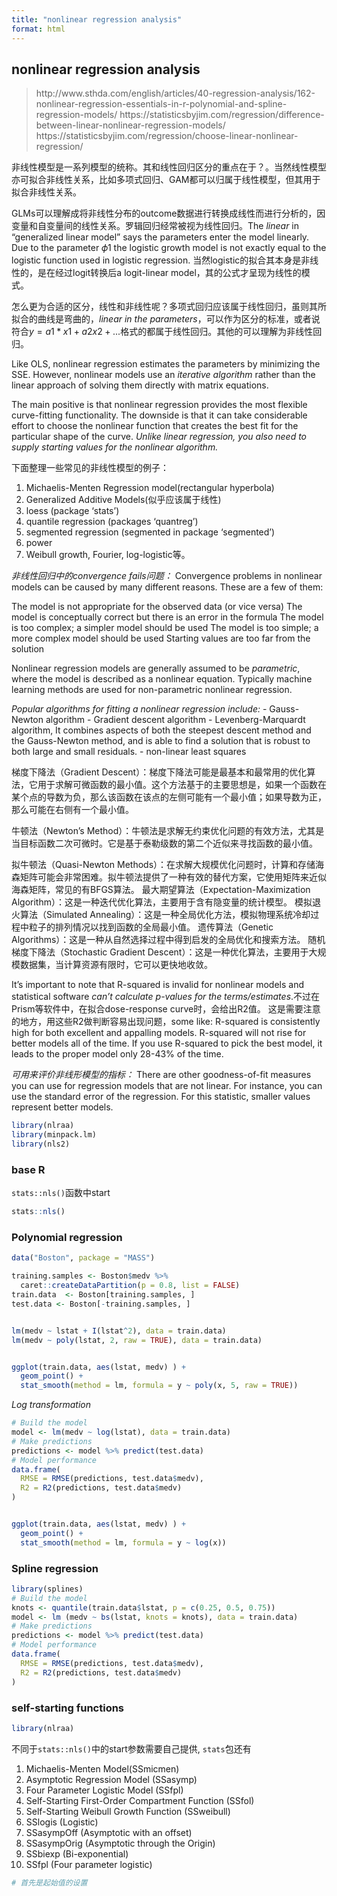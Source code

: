 ```yaml
---
title: "nonlinear regression analysis"
format: html
---
```


## nonlinear regression analysis

> http://www.sthda.com/english/articles/40-regression-analysis/162-nonlinear-regression-essentials-in-r-polynomial-and-spline-regression-models/
> https://statisticsbyjim.com/regression/difference-between-linear-nonlinear-regression-models/
> https://statisticsbyjim.com/regression/choose-linear-nonlinear-regression/


非线性模型是一系列模型的统称。其和线性回归区分的重点在于？。当然线性模型亦可拟合非线性关系，比如多项式回归、GAM都可以归属于线性模型，但其用于拟合非线性关系。

GLMs可以理解成将非线性分布的outcome数据进行转换成线性而进行分析的，因变量和自变量间的线性关系。罗辑回归经常被视为线性回归。The _linear_ in "generalized linear model" says the parameters enter the model linearly. Due to the parameter 𝜙1
 the logistic growth model is not exactly equal to the logistic function used in logistic regression. 当然logistic的拟合其本身是非线性的，是在经过logit转换后a logit-linear model，其的公式才呈现为线性的模式。

怎么更为合适的区分，线性和非线性呢？多项式回归应该属于线性回归，虽则其所拟合的曲线是弯曲的，*linear in the parameters*，可以作为区分的标准，或者说符合$y=a1*x1+a2x2+...$格式的都属于线性回归。其他的可以理解为非线性回归。

Like OLS, nonlinear regression estimates the parameters by minimizing the SSE. However, nonlinear models use an *iterative algorithm* rather than the linear approach of solving them directly with matrix equations. 

The main positive is that nonlinear regression provides the most flexible curve-fitting functionality. The downside is that it can take considerable effort to choose the nonlinear function that creates the best fit for the particular shape of the curve. _Unlike linear regression, you also need to supply starting values for the nonlinear algorithm. _

下面整理一些常见的非线性模型的例子：

1. Michaelis-Menten Regression model(rectangular hyperbola)
2. Generalized Additive Models(似乎应该属于线性)
3. loess (package ‘stats’)
4. quantile regression (packages 'quantreg')
5. segmented regression (segmented in package 'segmented')
6. power
7. Weibull growth, Fourier, log-logistic等。


*非线性回归中的convergence fails问题：*
Convergence problems in nonlinear models can be caused by many different reasons. These are a few of them:

The model is not appropriate for the observed data (or vice versa)
The model is conceptually correct but there is an error in the formula
The model is too complex; a simpler model should be used
The model is too simple; a more complex model should be used
Starting values are too far from the solution


Nonlinear regression models are generally assumed to be *parametric*, where the model is described as a nonlinear equation. Typically machine learning methods are used for non-parametric nonlinear regression.

*Popular algorithms for fitting a nonlinear regression include:*
- Gauss-Newton algorithm
- Gradient descent algorithm
- Levenberg-Marquardt algorithm, It combines aspects of both the steepest descent method and the Gauss-Newton method, and is able to find a solution that is robust to both large and small residuals.
- non-linear least squares

梯度下降法（Gradient Descent）：梯度下降法可能是最基本和最常用的优化算法，它用于求解可微函数的最小值。这个方法基于的主要思想是，如果一个函数在某个点的导数为负，那么该函数在该点的左侧可能有一个最小值；如果导数为正，那么可能在右侧有一个最小值。

牛顿法（Newton's Method）：牛顿法是求解无约束优化问题的有效方法，尤其是当目标函数二次可微时。它是基于泰勒级数的第二个近似来寻找函数的最小值。

拟牛顿法（Quasi-Newton Methods）：在求解大规模优化问题时，计算和存储海森矩阵可能会非常困难。拟牛顿法提供了一种有效的替代方案，它使用矩阵来近似海森矩阵，常见的有BFGS算法。
最大期望算法（Expectation-Maximization Algorithm）：这是一种迭代优化算法，主要用于含有隐变量的统计模型。
模拟退火算法（Simulated Annealing）：这是一种全局优化方法，模拟物理系统冷却过程中粒子的排列情况以找到函数的全局最小值。
遗传算法（Genetic Algorithms）：这是一种从自然选择过程中得到启发的全局优化和搜索方法。
随机梯度下降法（Stochastic Gradient Descent）：这是一种优化算法，主要用于大规模数据集，当计算资源有限时，它可以更快地收敛。


It’s important to note that R-squared is invalid for nonlinear models and statistical software *can’t calculate p-values for the terms/estimates*.不过在Prism等软件中，在拟合dose-response curve时，会给出R2值。
这是需要注意的地方，用这些R2做判断容易出现问题，some like:
R-squared is consistently high for both excellent and appalling models.
R-squared will not rise for better models all of the time.
If you use R-squared to pick the best model, it leads to the proper model only 28-43% of the time.


*可用来评价非线形模型的指标：*
There are other goodness-of-fit measures you can use for regression models that are not linear. For instance, you can use the standard error of the regression. For this statistic, smaller values represent better models.


```r
library(nlraa)
library(minpack.lm)
library(nls2)
```



### base R

`stats::nls()`函数中start

```r
stats::nls()
```


### Polynomial regression

```r
data("Boston", package = "MASS")

training.samples <- Boston$medv %>%
  caret::createDataPartition(p = 0.8, list = FALSE)
train.data  <- Boston[training.samples, ]
test.data <- Boston[-training.samples, ]


lm(medv ~ lstat + I(lstat^2), data = train.data)
lm(medv ~ poly(lstat, 2, raw = TRUE), data = train.data)



```


```r
ggplot(train.data, aes(lstat, medv) ) +
  geom_point() +
  stat_smooth(method = lm, formula = y ~ poly(x, 5, raw = TRUE))
```


*Log transformation*

```r
# Build the model
model <- lm(medv ~ log(lstat), data = train.data)
# Make predictions
predictions <- model %>% predict(test.data)
# Model performance
data.frame(
  RMSE = RMSE(predictions, test.data$medv),
  R2 = R2(predictions, test.data$medv)
)


ggplot(train.data, aes(lstat, medv) ) +
  geom_point() +
  stat_smooth(method = lm, formula = y ~ log(x))
```


### Spline regression



```r
library(splines)
# Build the model
knots <- quantile(train.data$lstat, p = c(0.25, 0.5, 0.75))
model <- lm (medv ~ bs(lstat, knots = knots), data = train.data)
# Make predictions
predictions <- model %>% predict(test.data)
# Model performance
data.frame(
  RMSE = RMSE(predictions, test.data$medv),
  R2 = R2(predictions, test.data$medv)
)
```



### self-starting functions

```r
library(nlraa)
```


不同于`stats::nls()`中的start参数需要自己提供, `stats`包还有

1. Michaelis-Menten Model(SSmicmen)
2. Asymptotic Regression Model (SSasymp)
3. Four Parameter Logistic Model (SSfpl)
4. Self-Starting First-Order Compartment Function (SSfol)
5. Self-Starting Weibull Growth Function (SSweibull)
6. SSlogis (Logistic)
7. SSasympOff (Asymptotic with an offset)
8. SSasympOrig (Asymptotic through the Origin)
9. SSbiexp (Bi-exponential)
10. SSfpl (Four parameter logistic)


```r
# 首先是起始值的设置
```




















